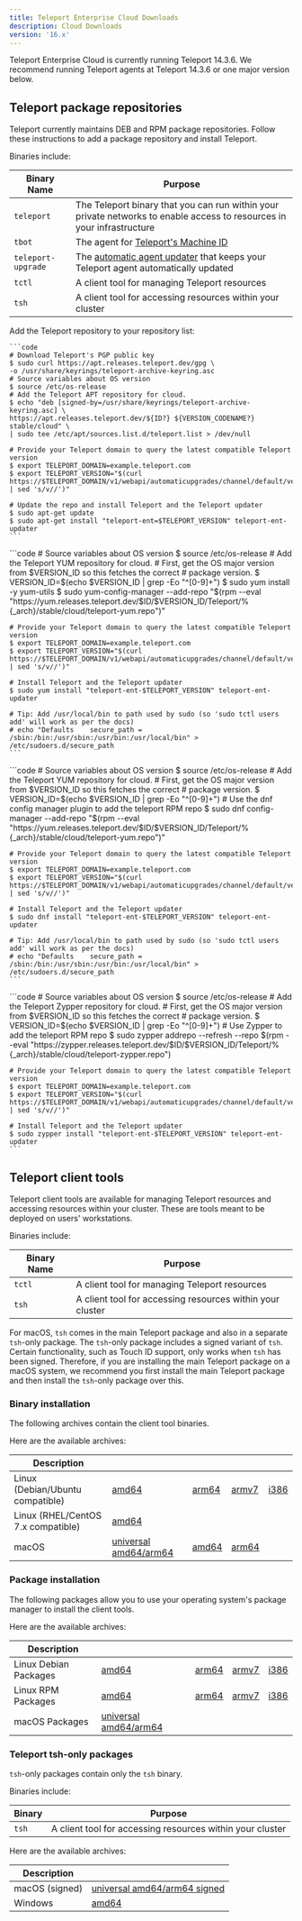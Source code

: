```yaml
---
title: Teleport Enterprise Cloud Downloads
description: Cloud Downloads
version: '16.x'
---
```


Teleport Enterprise Cloud is currently running Teleport 14.3.6. We recommend
running Teleport agents at Teleport 14.3.6 or one major version
below.

## Teleport package repositories

Teleport currently maintains DEB and RPM package repositories. Follow these
instructions to add a package repository and install Teleport.

Binaries include:

| Binary Name        | Purpose                                                                                                                                 |
| ------------------ | --------------------------------------------------------------------------------------------------------------------------------------- |
| `teleport`         | The Teleport binary that you can run within your private networks to enable access to resources in your infrastructure                  |
| `tbot`             | The agent for [Teleport's Machine ID](/docs/ver/16.x/machine-id/introduction)                                                           |
| `teleport-upgrade` | The [automatic agent updater](/docs/ver/16.x/architecture/agent-update-management) that keeps your Teleport agent automatically updated |
| `tctl`             | A client tool for managing Teleport resources                                                                                           |
| `tsh`              | A client tool for accessing resources within your cluster                                                                               |

<Tabs>
  <Tab title="Debian 9+/Ubuntu 16.04+ (apt)">
    Add the Teleport repository to your repository list:

    ```code
    # Download Teleport's PGP public key
    $ sudo curl https://apt.releases.teleport.dev/gpg \
    -o /usr/share/keyrings/teleport-archive-keyring.asc
    # Source variables about OS version
    $ source /etc/os-release
    # Add the Teleport APT repository for cloud.
    $ echo "deb [signed-by=/usr/share/keyrings/teleport-archive-keyring.asc] \
    https://apt.releases.teleport.dev/${ID?} ${VERSION_CODENAME?} stable/cloud" \
    | sudo tee /etc/apt/sources.list.d/teleport.list > /dev/null

    # Provide your Teleport domain to query the latest compatible Teleport version
    $ export TELEPORT_DOMAIN=example.teleport.com
    $ export TELEPORT_VERSION="$(curl https://$TELEPORT_DOMAIN/v1/webapi/automaticupgrades/channel/default/version | sed 's/v//')"

    # Update the repo and install Teleport and the Teleport updater
    $ sudo apt-get update
    $ sudo apt-get install "teleport-ent=$TELEPORT_VERSION" teleport-ent-updater
    ```
  </Tab>

  <Tab title="Amazon Linux 2/RHEL 7/CentOS 7 (yum)">
    ```code
    # Source variables about OS version
    $ source /etc/os-release
    # Add the Teleport YUM repository for cloud.
    # First, get the OS major version from $VERSION_ID so this fetches the correct
    # package version.
    $ VERSION_ID=$(echo $VERSION_ID | grep -Eo "^[0-9]+")
    $ sudo yum install -y yum-utils
    $ sudo yum-config-manager --add-repo "$(rpm --eval "https://yum.releases.teleport.dev/$ID/$VERSION_ID/Teleport/%{_arch}/stable/cloud/teleport-yum.repo")"

    # Provide your Teleport domain to query the latest compatible Teleport version
    $ export TELEPORT_DOMAIN=example.teleport.com
    $ export TELEPORT_VERSION="$(curl https://$TELEPORT_DOMAIN/v1/webapi/automaticupgrades/channel/default/version | sed 's/v//')"

    # Install Teleport and the Teleport updater
    $ sudo yum install "teleport-ent-$TELEPORT_VERSION" teleport-ent-updater

    # Tip: Add /usr/local/bin to path used by sudo (so 'sudo tctl users add' will work as per the docs)
    # echo "Defaults    secure_path = /sbin:/bin:/usr/sbin:/usr/bin:/usr/local/bin" > /etc/sudoers.d/secure_path
    ```
  </Tab>

  <Tab title="Amazon Linux 2023/RHEL 8+ (dnf)">
    ```code
    # Source variables about OS version
    $ source /etc/os-release
    # Add the Teleport YUM repository for cloud.
    # First, get the OS major version from $VERSION_ID so this fetches the correct
    # package version.
    $ VERSION_ID=$(echo $VERSION_ID | grep -Eo "^[0-9]+")
    # Use the dnf config manager plugin to add the teleport RPM repo
    $ sudo dnf config-manager --add-repo "$(rpm --eval "https://yum.releases.teleport.dev/$ID/$VERSION_ID/Teleport/%{_arch}/stable/cloud/teleport-yum.repo")"

    # Provide your Teleport domain to query the latest compatible Teleport version
    $ export TELEPORT_DOMAIN=example.teleport.com
    $ export TELEPORT_VERSION="$(curl https://$TELEPORT_DOMAIN/v1/webapi/automaticupgrades/channel/default/version | sed 's/v//')"

    # Install Teleport and the Teleport updater
    $ sudo dnf install "teleport-ent-$TELEPORT_VERSION" teleport-ent-updater

    # Tip: Add /usr/local/bin to path used by sudo (so 'sudo tctl users add' will work as per the docs)
    # echo "Defaults    secure_path = /sbin:/bin:/usr/sbin:/usr/bin:/usr/local/bin" > /etc/sudoers.d/secure_path
    ```
  </Tab>

  <Tab title="SLES 12 SP5+ and 15 SP5+ (zypper)">
    ```code
    # Source variables about OS version
    $ source /etc/os-release
    # Add the Teleport Zypper repository for cloud.
    # First, get the OS major version from $VERSION_ID so this fetches the correct
    # package version.
    $ VERSION_ID=$(echo $VERSION_ID | grep -Eo "^[0-9]+")
    # Use Zypper to add the teleport RPM repo
    $ sudo zypper addrepo --refresh --repo $(rpm --eval "https://zypper.releases.teleport.dev/$ID/$VERSION_ID/Teleport/%{_arch}/stable/cloud/teleport-zypper.repo")

    # Provide your Teleport domain to query the latest compatible Teleport version
    $ export TELEPORT_DOMAIN=example.teleport.com
    $ export TELEPORT_VERSION="$(curl https://$TELEPORT_DOMAIN/v1/webapi/automaticupgrades/channel/default/version | sed 's/v//')"

    # Install Teleport and the Teleport updater
    $ sudo zypper install "teleport-ent-$TELEPORT_VERSION" teleport-ent-updater
    ```
  </Tab>
</Tabs>

## Teleport client tools

Teleport client tools are available for managing Teleport resources and accessing
resources within your cluster. These are tools meant to be deployed on users' workstations.

Binaries include:

| Binary Name | Purpose                                                   |
| ----------- | --------------------------------------------------------- |
| `tctl`      | A client tool for managing Teleport resources             |
| `tsh`       | A client tool for accessing resources within your cluster |

For macOS, `tsh` comes in the main Teleport package and also in a separate `tsh`-only package.
The `tsh`-only package includes a signed variant of `tsh`. Certain functionality, such as Touch ID support,
only works when `tsh` has been signed. Therefore, if you are installing the main Teleport package on a macOS system,
we recommend you first install the main Teleport package and then install the `tsh`-only package over this.

### Binary installation

The following archives contain the client tool binaries.

Here are the available archives:

| Description                        |                                                                                                    |                                                                                |                                                                                |                                                                            |
| ---------------------------------- | -------------------------------------------------------------------------------------------------- | ------------------------------------------------------------------------------ | ------------------------------------------------------------------------------ | -------------------------------------------------------------------------- |
| Linux (Debian/Ubuntu compatible)   | [amd64](https://cdn.teleport.dev/teleport-ent-v14.3.6-linux-amd64-bin.tar.gz)                      | [arm64](https://cdn.teleport.dev/teleport-ent-v14.3.6-linux-arm64-bin.tar.gz)  | [armv7](https://cdn.teleport.dev/teleport-ent-v14.3.6-linux-arm-bin.tar.gz)    | [i386](https://cdn.teleport.dev/teleport-ent-v14.3.6-linux-386-bin.tar.gz) |
| Linux (RHEL/CentOS 7.x compatible) | [amd64](https://cdn.teleport.dev/teleport-ent-v14.3.6-linux-amd64-centos7-bin.tar.gz)              |                                                                                |                                                                                |                                                                            |
| macOS                              | [universal amd64/arm64](https://cdn.teleport.dev/teleport-ent-v14.3.6-darwin-universal-bin.tar.gz) | [amd64](https://cdn.teleport.dev/teleport-ent-v14.3.6-darwin-amd64-bin.tar.gz) | [arm64](https://cdn.teleport.dev/teleport-ent-v14.3.6-darwin-arm64-bin.tar.gz) |                                                                            |

### Package installation

The following packages allow you to use your operating system's package manager
to install the client tools.

Here are the available archives:

| Description           |                                                                           |                                                                   |                                                                 |                                                                 |
| --------------------- | ------------------------------------------------------------------------- | ----------------------------------------------------------------- | --------------------------------------------------------------- | --------------------------------------------------------------- |
| Linux Debian Packages | [amd64](https://cdn.teleport.dev/teleport-ent_14.3.6_amd64.deb)           | [arm64](https://cdn.teleport.dev/teleport-ent_14.3.6_arm64.deb)   | [armv7](https://cdn.teleport.dev/teleport-ent_14.3.6_arm.deb)   | [i386](https://cdn.teleport.dev/teleport-ent_14.3.6_i386.deb)   |
| Linux RPM Packages    | [amd64](https://cdn.teleport.dev/teleport-ent-14.3.6-1.x86_64.rpm)        | [arm64](https://cdn.teleport.dev/teleport-ent-14.3.6-1.arm64.rpm) | [armv7](https://cdn.teleport.dev/teleport-ent-14.3.6-1.arm.rpm) | [i386](https://cdn.teleport.dev/teleport-ent-14.3.6-1.i386.rpm) |
| macOS Packages        | [universal amd64/arm64](https://cdn.teleport.dev/teleport-ent-14.3.6.pkg) |                                                                   |                                                                 |                                                                 |

### Teleport tsh-only packages

`tsh`-only packages contain only the `tsh` binary.

Binaries include:

| Binary | Purpose                                                   |
| ------ | --------------------------------------------------------- |
| `tsh`  | A client tool for accessing resources within your cluster |

Here are the available archives:

| Description    |                                                                          |
| -------------- | ------------------------------------------------------------------------ |
| macOS (signed) | [universal amd64/arm64 signed](https://cdn.teleport.dev/tsh-14.3.6.pkg)  |
| Windows        | [amd64](https://cdn.teleport.dev/teleport-v14.3.6-windows-amd64-bin.zip) |
